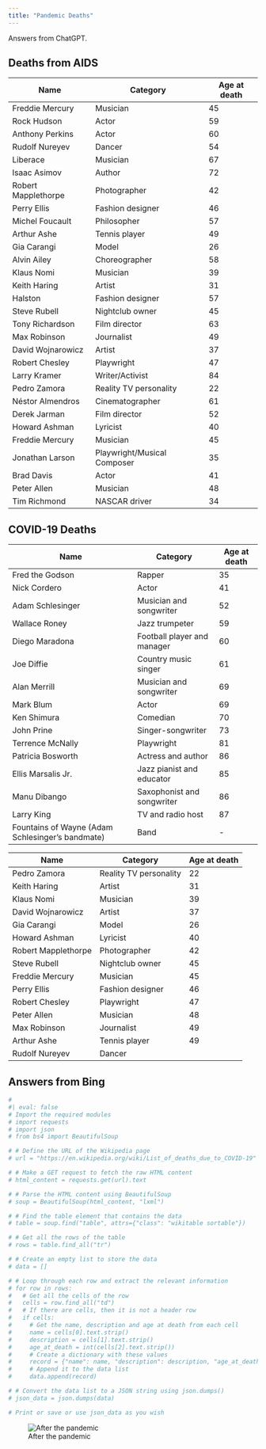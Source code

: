 ```yaml
---
title: "Pandemic Deaths"
---
```



Answers from ChatGPT.

## Deaths from AIDS
| Name | Category | Age at death |
|------|----------|--------------|
| Freddie Mercury | Musician | 45 |
| Rock Hudson | Actor | 59 |
| Anthony Perkins | Actor | 60 |
| Rudolf Nureyev | Dancer | 54 |
| Liberace | Musician | 67 |
| Isaac Asimov | Author | 72 |
| Robert Mapplethorpe | Photographer | 42 |
| Perry Ellis | Fashion designer | 46 |
| Michel Foucault | Philosopher | 57 |
| Arthur Ashe | Tennis player | 49 |
| Gia Carangi | Model | 26 |
| Alvin Ailey | Choreographer | 58 |
| Klaus Nomi | Musician | 39 |
| Keith Haring | Artist | 31 |
| Halston | Fashion designer | 57 |
| Steve Rubell | Nightclub owner | 45 |
| Tony Richardson | Film director | 63 |
| Max Robinson | Journalist | 49 |
| David Wojnarowicz | Artist | 37 |
| Robert Chesley | Playwright | 47 |
| Larry Kramer | Writer/Activist | 84 |
| Pedro Zamora | Reality TV personality | 22 |
| Néstor Almendros | Cinematographer | 61 |
| Derek Jarman | Film director | 52 |
| Howard Ashman | Lyricist | 40 |
| Freddie Mercury | Musician | 45 |
| Jonathan Larson | Playwright/Musical Composer | 35 |
| Brad Davis | Actor | 41 |
| Peter Allen | Musician | 48 |
| Tim Richmond | NASCAR driver | 34 |


## COVID-19 Deaths

| Name | Category | Age at death |
|------|----------|--------------|
| Fred the Godson | Rapper | 35 |
| Nick Cordero | Actor | 41 |
| Adam Schlesinger | Musician and songwriter | 52 |
| Wallace Roney | Jazz trumpeter | 59 |
| Diego Maradona | Football player and manager | 60 |
| Joe Diffie | Country music singer | 61 |
| Alan Merrill | Musician and songwriter | 69 |
| Mark Blum | Actor | 69 |
| Ken Shimura | Comedian | 70 |
| John Prine | Singer-songwriter | 73 |
| Terrence McNally | Playwright | 81 |
| Patricia Bosworth | Actress and author | 86 |
| Ellis Marsalis Jr. | Jazz pianist and educator | 85 |
| Manu Dibango | Saxophonist and songwriter | 86 |
| Larry King | TV and radio host | 87 |
| Fountains of Wayne (Adam Schlesinger's bandmate) | Band | - |


| Name | Category | Age at death |
|------|----------|--------------|
| Pedro Zamora | Reality TV personality | 22 |
| Keith Haring | Artist | 31 |
| Klaus Nomi | Musician | 39 |
| David Wojnarowicz | Artist | 37 |
| Gia Carangi | Model | 26 |
| Howard Ashman | Lyricist | 40 |
| Robert Mapplethorpe | Photographer | 42 |
| Steve Rubell | Nightclub owner | 45 |
| Freddie Mercury | Musician | 45 |
| Perry Ellis | Fashion designer | 46 |
| Robert Chesley | Playwright | 47 |
| Peter Allen | Musician | 48 |
| Max Robinson | Journalist | 49 |
| Arthur Ashe | Tennis player | 49 |
| Rudolf Nureyev | Dancer |

## Answers from Bing

```r
# 
#| eval: false
# Import the required modules
# import requests
# import json
# from bs4 import BeautifulSoup

# # Define the URL of the Wikipedia page
# url = "https://en.wikipedia.org/wiki/List_of_deaths_due_to_COVID-19"

# # Make a GET request to fetch the raw HTML content
# html_content = requests.get(url).text

# # Parse the HTML content using BeautifulSoup
# soup = BeautifulSoup(html_content, "lxml")

# # Find the table element that contains the data
# table = soup.find("table", attrs={"class": "wikitable sortable"})

# # Get all the rows of the table
# rows = table.find_all("tr")

# # Create an empty list to store the data
# data = []

# # Loop through each row and extract the relevant information
# for row in rows:
#   # Get all the cells of the row
#   cells = row.find_all("td")
#   # If there are cells, then it is not a header row
#   if cells:
#     # Get the name, description and age at death from each cell
#     name = cells[0].text.strip()
#     description = cells[1].text.strip()
#     age_at_death = int(cells[2].text.strip())
#     # Create a dictionary with these values
#     record = {"name": name, "description": description, "age_at_death": age_at_death}
#     # Append it to the data list
#     data.append(record)

# # Convert the data list to a JSON string using json.dumps()
# json_data = json.dumps(data)

# Print or save or use json_data as you wish
```

![After the pandemic](https://storage.googleapis.com/boom-ai-images/results/ftq07WtWPhYnnZt6jyo7/00005.jpg)

